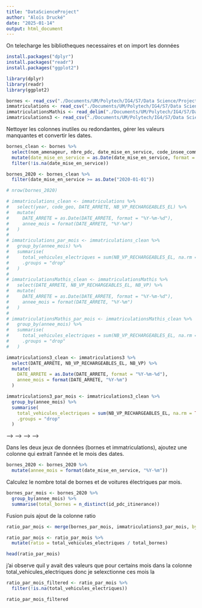 ```yaml
---
title: "DataScienceProject"
author: "Aloïs Drucké"
date: "2025-01-14"
output: html_document
---
```

On telecharge les bibliotheques necessaires et on import les données
```r
install.packages("dplyr")
install.packages("readr")
install.packages("ggplot2")

library(dplyr)
library(readr)
library(ggplot2)

bornes <- read_csv("./Documents/UM/Polytech/IG4/S7/Data Science/Project/DataScience/data/processed/IRVE_clean.csv")
immatriculations <- read_csv("./Documents/UM/Polytech/IG4/S7/Data Science/Project/DataScience/data/processed/immatr_geo.csv")
immatriculationsMathis <- read_delim("./Documents/UM/Polytech/IG4/S7/Data Science/Project/DataScience/data/processed/voitures-par-commune-par-energie.csv",delim = ";")
immatriculations3 <- read_csv("./Documents/UM/Polytech/IG4/S7/Data Science/Project/DataScience/data/processed/immatr_geo2.csv")
```

Nettoyer les colonnes inutiles ou redondantes, gérer les valeurs manquantes et convertir les dates.

```r

bornes_clean <- bornes %>%
  select(nom_amenageur, nbre_pdc, date_mise_en_service, code_insee_commune, latitude, longitude, id_pdc_itinerance) %>%
  mutate(date_mise_en_service = as.Date(date_mise_en_service, format = "%Y-%m-%d")) %>%
  filter(!is.na(date_mise_en_service))

bornes_2020 <- bornes_clean %>%
  filter(date_mise_en_service >= as.Date("2020-01-01"))

# nrow(bornes_2020)

# immatriculations_clean <- immatriculations %>%
#   select(year, code_geo, DATE_ARRETE, NB_VP_RECHARGEABLES_EL) %>%
#   mutate(
#     DATE_ARRETE = as.Date(DATE_ARRETE, format = "%Y-%m-%d"),
#     annee_mois = format(DATE_ARRETE, "%Y-%m")
#   )
# 
# immatriculations_par_mois <- immatriculations_clean %>%
#   group_by(annee_mois) %>%
#   summarise(
#     total_vehicules_electriques = sum(NB_VP_RECHARGEABLES_EL, na.rm = TRUE),
#     .groups = "drop"
#   )
# 
# immatriculationsMathis_clean <- immatriculationsMathis %>%
#   select(DATE_ARRETE, NB_VP_RECHARGEABLES_EL, NB_VP) %>%
#   mutate(
#     DATE_ARRETE = as.Date(DATE_ARRETE, format = "%Y-%m-%d"),
#     annee_mois = format(DATE_ARRETE, "%Y-%m")
#   )
# 
# immatriculationsMathis_par_mois <- immatriculationsMathis_clean %>%
#   group_by(annee_mois) %>%
#   summarise(
#     total_vehicules_electriques = sum(NB_VP_RECHARGEABLES_EL, na.rm = TRUE),
#     .groups = "drop"
#   )

immatriculations3_clean <- immatriculations3 %>%
  select(DATE_ARRETE, NB_VP_RECHARGEABLES_EL, NB_VP) %>%
  mutate(
    DATE_ARRETE = as.Date(DATE_ARRETE, format = "%Y-%m-%d"),
    annee_mois = format(DATE_ARRETE, "%Y-%m")
  )

immatriculations3_par_mois <- immatriculations3_clean %>%
  group_by(annee_mois) %>%
  summarise(
    total_vehicules_electriques = sum(NB_VP_RECHARGEABLES_EL, na.rm = TRUE),
    .groups = "drop"
  )
```

<!-- Agréger par année pour voir la croissance. -->

<!-- ```{r } -->
<!-- bornes_par_annee <- bornes_2020 %>% -->
<!--   mutate(annee = as.numeric(format(date_mise_en_service, "%Y"))) %>% -->
<!--   group_by(annee) %>% -->
<!--   summarise(total_bornes = n_distinct(id_pdc_itinerance)) -->

<!-- immatriculations_par_annee <- immatriculations_clean %>% -->
<!--   group_by(year) %>% -->
<!--   summarise(total_vehicules_electriques = sum(nb_vehicules_electriques, na.rm = TRUE)) -->

<!-- ``` -->

<!-- <!-- colnames(bornes_par_annee) --> -->
<!-- <!-- colnames(immatriculations_par_annee) --> -->
<!-- <!-- immatriculations_par_annee <- immatriculations_par_annee %>% --> -->
<!-- <!--   rename(annee = year) --> -->

<!-- Joindre les deux jeux de données pour comparer la croissance. -->

<!-- ```{r} -->
<!-- croissance <- merge(bornes_par_annee, immatriculations_par_annee, by = "annee", all = TRUE) -->

<!-- croissance <- croissance %>% -->
<!--   mutate(croissance_bornes = (total_bornes / lag(total_bornes) - 1) * 100, -->
<!--          croissance_vehicules = (total_vehicules_electriques / lag(total_vehicules_electriques) - 1) * 100) -->
<!-- ``` -->



<!-- ```{r} -->
<!-- ggplot(croissance, aes(x = annee)) + -->
<!--   geom_line(aes(y = total_bornes, color = "Bornes de recharge"), linewidth = 1) + -->
<!--   geom_line(aes(y = total_vehicules_electriques, color = "Véhicules électriques"), linewidth = 1) + -->
<!--   labs(title = "Croissance des bornes de recharge et des véhicules électriques", -->
<!--        x = "Année", y = "Total", -->
<!--        color = "Légende") + -->
<!--   theme_minimal() -->

<!-- ggplot(croissance, aes(x = annee)) + -->
<!--   geom_bar(aes(y = croissance_bornes, fill = "Bornes"), stat = "identity", position = "dodge") + -->
<!--   geom_bar(aes(y = croissance_vehicules, fill = "Véhicules"), stat = "identity", position = "dodge") + -->
<!--   labs(title = "Taux de croissance annuel", -->
<!--        x = "Année", y = "Croissance (%)", -->
<!--        fill = "Type") + -->
<!--   theme_minimal() -->

<!-- ``` -->

Dans les deux jeux de données (bornes et immatriculations), ajoutez une colonne qui extrait l'année et le mois des dates.

```r
bornes_2020 <- bornes_2020 %>%
  mutate(annee_mois = format(date_mise_en_service, "%Y-%m"))
```

Calculez le nombre total de bornes et de voitures électriques par mois.

```r
bornes_par_mois <- bornes_2020 %>%
  group_by(annee_mois) %>%
  summarise(total_bornes = n_distinct(id_pdc_itinerance))

```

Fusion puis ajout de la colonne ratio

```r
ratio_par_mois <- merge(bornes_par_mois, immatriculations3_par_mois, by = "annee_mois", all = TRUE)

ratio_par_mois <- ratio_par_mois %>%
  mutate(ratio = total_vehicules_electriques / total_bornes)

head(ratio_par_mois)
```
j'ai observe quil y avait des valeurs que pour certains mois dans la colonne total_vehicules_electriques donc je selexctionne ces mois la

```r
ratio_par_mois_filtered <- ratio_par_mois %>%
  filter(!is.na(total_vehicules_electriques))

ratio_par_mois_filtered
```